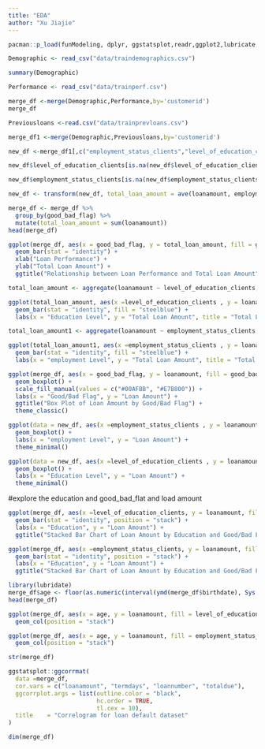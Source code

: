 ```yaml
---
title: "EDA"
author: "Xu Jiajie"
---
```


```r
pacman::p_load(funModeling, dplyr, ggstatsplot,readr,ggplot2,lubricate,viridis,corrplot)
```

```r
Demographic <- read_csv("data/traindemographics.csv")
```

```r
summary(Demographic)
```

```r
Performance <- read_csv("data/trainperf.csv")
```

```r
merge_df <-merge(Demographic,Performance,by='customerid')
merge_df
```

```r
Previousloans <-read.csv("data/trainprevloans.csv")
```

```r
merge_df1 <-merge(Demographic,Previousloans,by='customerid')
```

```r
new_df <-merge_df1[,c("employment_status_clients","level_of_education_clients","loanamount","loannumber","termdays")]
```

```r
new_df$level_of_education_clients[is.na(new_df$level_of_education_clients)] <- "No submit"
```

```r
new_df$employment_status_clients[is.na(new_df$employment_status_clients)] <- "No submit"
```

```r
new_df <- transform(new_df, total_loan_amount = ave(loanamount, employment_status_clients, FUN = sum))
```

```r
merge_df <- merge_df %>%
  group_by(good_bad_flag) %>%
  mutate(total_loan_amount = sum(loanamount))
head(merge_df)
```

```r
ggplot(merge_df, aes(x = good_bad_flag, y = total_loan_amount, fill = good_bad_flag)) +
  geom_bar(stat = "identity") +
  xlab("Loan Performance") +
  ylab("Total Loan Amount") +
  ggtitle("Relationship between Loan Performance and Total Loan Amount")
```

```r
total_loan_amount <- aggregate(loanamount ~ level_of_education_clients, new_df, sum)
```

```r
ggplot(total_loan_amount, aes(x =level_of_education_clients , y = loanamount)) +
  geom_bar(stat = "identity", fill = "steelblue") +
  labs(x = "Education Level", y = "Total Loan Amount", title = "Total Loan Amount by Education Level")
```

```r
total_loan_amount1 <- aggregate(loanamount ~ employment_status_clients, new_df, sum)
```

```r
ggplot(total_loan_amount1, aes(x =employment_status_clients , y = loanamount)) +
  geom_bar(stat = "identity", fill = "steelblue") +
  labs(x = "employment Level", y = "Total Loan Amount", title = "Total Loan Amount by employment Level")
```

```r
ggplot(merge_df, aes(x = good_bad_flag, y = loanamount, fill = good_bad_flag)) +
  geom_boxplot() +
  scale_fill_manual(values = c("#00AFBB", "#E7B800")) +
  labs(x = "Good/Bad Flag", y = "Loan Amount") +
  ggtitle("Box Plot of Loan Amount by Good/Bad Flag") +
  theme_classic()
```

```r
ggplot(data = new_df, aes(x =employment_status_clients , y = loanamount)) +
  geom_boxplot() +
  labs(x = "employment Level", y = "Loan Amount") +
  theme_minimal()
```

```r
ggplot(data = new_df, aes(x =level_of_education_clients , y = loanamount)) +
  geom_boxplot() +
  labs(x = "Education Level", y = "Loan Amount") +
  theme_minimal()
```

#explore the education and good_bad_flat and load amount

```r
ggplot(merge_df, aes(x =level_of_education_clients, y = loanamount, fill = good_bad_flag)) +
  geom_bar(stat = "identity", position = "stack") +
  labs(x = "Education", y = "Loan Amount") +
  ggtitle("Stacked Bar Chart of Loan Amount by Education and Good/Bad Flag")
```

```r
ggplot(merge_df, aes(x =employment_status_clients, y = loanamount, fill = good_bad_flag)) +
  geom_bar(stat = "identity", position = "stack") +
  labs(x = "Education", y = "Loan Amount") +
  ggtitle("Stacked Bar Chart of Loan Amount by Education and Good/Bad Flag")
```

```r
library(lubridate)
merge_df$age <- floor(as.numeric(interval(ymd(merge_df$birthdate), Sys.Date()) / years(1)))
head(merge_df)
```

```r
ggplot(merge_df, aes(x = age, y = loanamount, fill = level_of_education_clients)) +
  geom_col(position = "stack")
```

```r
ggplot(merge_df, aes(x = age, y = loanamount, fill = employment_status_clients)) +
  geom_col(position = "stack")
```

```r
str(merge_df)
```

```r
ggstatsplot::ggcorrmat(
  data =merge_df, 
  cor.vars = c("loanamount", "termdays", "loannumber", "totaldue"),
  ggcorrplot.args = list(outline.color = "black", 
                         hc.order = TRUE,
                         tl.cex = 10),
  title    = "Correlogram for loan default dataset"
)
```

```r
dim(merge_df)
```
